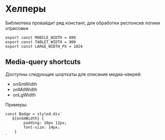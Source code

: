 # Хелперы

Библиотека провайдит ряд констант, для обработки респонсив логики отрисовки

```tsx
export const MOBILE_WIDTH = 600
export const TABLET_WIDTH = 900
export const LARGE_WIDTH_PX = 1024
```

## Media-query shortcuts

Доступны следующие шорткаты для описания медиа-кверей:

- onSmWidth
- onMdWidth
- onLgWidth

Примеры:

```tsx
const Badge = styled.div`
   ${onSmWidth} {
        padding: 10px 12px;
        font-size: 14px;
    }
`
```